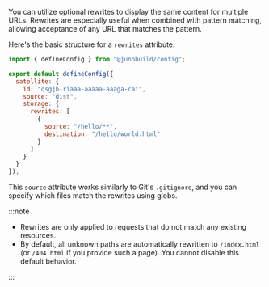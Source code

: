 You can utilize optional rewrites to display the same content for multiple URLs. Rewrites are especially useful when combined with pattern matching, allowing acceptance of any URL that matches the pattern.

Here's the basic structure for a `rewrites` attribute.

```javascript title="juno.config.js"
import { defineConfig } from "@junobuild/config";

export default defineConfig({
  satellite: {
    id: "qsgjb-riaaa-aaaaa-aaaga-cai",
    source: "dist",
    storage: {
      rewrites: [
        {
          source: "/hello/**",
          destination: "/hello/world.html"
        }
      ]
    }
  }
});
```

This `source` attribute works similarly to Git's `.gitignore`, and you can specify which files match the rewrites using globs.

:::note

- Rewrites are only applied to requests that do not match any existing resources.
- By default, all unknown paths are automatically rewritten to `/index.html` (or `/404.html` if you provide such a page). You cannot disable this default behavior.

:::
